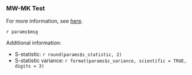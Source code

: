 ### MW-MK Test

For more information, see [here](https://rileywheadon.github.io/ffa-docs/eda-trend-ams-variability/#mw-mk-test). 

`r params$msg`

Additional information:

- S-statistic: `r round(params$s_statistic, 2)`
- S-statistic variance: `r format(params$s_variance, scientific = TRUE, digits = 3)`


